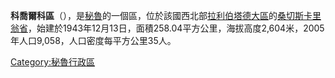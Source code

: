 '''科喬爾科區'''（{{lang-es|Distrito de Cochorco}}），是[[秘魯|秘魯]]的一個區，位於該國西北部[[拉利伯塔德大區|拉利伯塔德大區]]的[[桑切斯卡里翁省|桑切斯卡里翁省]]，始建於1943年12月13日，面積258.04平方公里，海拔高度2,604米，2005年人口9,058，人口密度每平方公里35人。

{{Peru-geo-stub}}
[[Category:秘魯行政區|Category:秘魯行政區]]